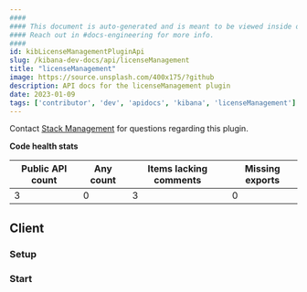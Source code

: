 ```yaml
---
####
#### This document is auto-generated and is meant to be viewed inside our experimental, new docs system.
#### Reach out in #docs-engineering for more info.
####
id: kibLicenseManagementPluginApi
slug: /kibana-dev-docs/api/licenseManagement
title: "licenseManagement"
image: https://source.unsplash.com/400x175/?github
description: API docs for the licenseManagement plugin
date: 2023-01-09
tags: ['contributor', 'dev', 'apidocs', 'kibana', 'licenseManagement']
---
```




Contact [Stack Management](https://github.com/orgs/elastic/teams/kibana-stack-management) for questions regarding this plugin.

**Code health stats**

| Public API count  | Any count | Items lacking comments | Missing exports |
|-------------------|-----------|------------------------|-----------------|
| 3 | 0 | 3 | 0 |

## Client

### Setup
<DocDefinitionList data={[licenseManagementObj.client.setup]}/>

### Start
<DocDefinitionList data={[licenseManagementObj.client.start]}/>

